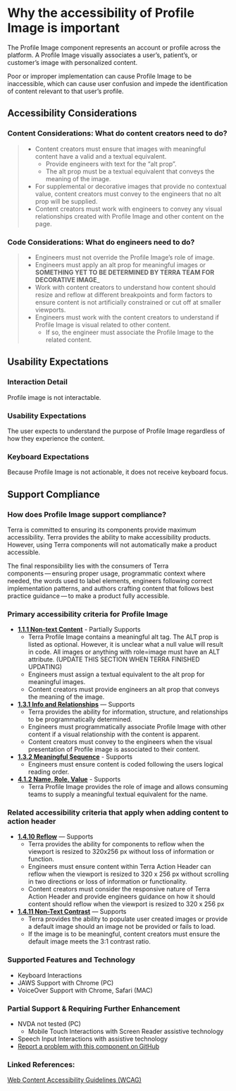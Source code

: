 
<Badge />

# Why the accessibility of Profile Image is important 

<Notice variant="important" ariaLevel="2">

The Profile Image component represents an account or profile across the platform. A Profile Image visually associates a user’s, patient’s, or customer’s image with personalized content.

Poor or improper implementation can cause Profile Image to be inaccessible, which can cause user confusion and impede the identification of content relevant to that user’s profile.

</Notice>

<Whitespace />

## Accessibility Considerations

### Content Considerations: What do content creators need to do?

> - Content creators must ensure that images with meaningful content have a valid and a textual equivalent.
>   - Provide engineers with text for the “alt prop”.
>   - The alt prop must be a textual equivalent that conveys the meaning of the image.
> - For supplemental or decorative images that provide no contextual value, content creators must convey to the engineers that no alt prop will be supplied.
> - Content creators must work with engineers to convey any visual relationships created with Profile Image and other content on the page.

### Code Considerations: What do engineers need to do?

> - Engineers must not override the Profile Image’s role of image.
> - Engineers must apply an alt prop for meaningful images or __SOMETHING YET TO BE DETERMINED BY TERRA TEAM FOR DECORATIVE IMAGE___
> - Work with content creators to understand how content should resize and reflow at different breakpoints and form factors to ensure content is not artificially constrained or cut off at smaller viewports.
> - Engineers must work with the content creators to understand if Profile Image is visual related to other content.
>   - If so, the engineer must associate the Profile Image to the related content.

## Usability Expectations

### Interaction Detail

Profile image is not interactable.

### Usability Expectations

The user expects to understand the purpose of Profile Image regardless of how they experience the content.

### Keyboard Expectations

Because Profile Image is not actionable, it does not receive keyboard focus.

## Support Compliance

### How does Profile Image support compliance?

Terra is committed to ensuring its components provide maximum accessibility. Terra provides the ability to make accessibility products. However, using Terra components will not automatically make a product accessible.

The final responsibility lies with the consumers of Terra components — ensuring proper usage, programmatic context where needed, the words used to label elements, engineers following correct implementation patterns, and authors crafting content that follows best practice guidance — to make a product fully accessible.

### Primary accessibility criteria for Profile Image

- [**1.1.1 Non-text Content**](https://www.w3.org/WAI/WCAG21/quickref/#non-text-content) - Partially Supports
  - Terra Profile Image contains a meaningful alt tag. The ALT prop is listed as optional. However, it is unclear what a null value will result in code. All images or anything with role=image must have an ALT attribute.  (UPDATE THIS SECTION WHEN TERRA FINISHED UPDATING)
  - Engineers must assign a textual equivalent to the alt prop for meaningful images.
  - Content creators must provide engineers an alt prop that conveys the meaning of the image.
- [**1.3.1 Info and Relationships**](https://www.w3.org/WAI/WCAG21/Understanding/info-and-relationships.html) — Supports
  - Terra provides the ability for information, structure, and relationships to be programmatically determined.
  - Engineers must programmatically associate Profile Image with other content if a visual relationship with the content is apparent.
  - Content creators must convey to the engineers when the visual presentation of Profile image is associated to their content.
- [**1.3.2 Meaningful Sequence**](https://www.w3.org/WAI/WCAG21/Understanding/meaningful-sequence.html) - Supports
  - Engineers must ensure content is coded following the users logical reading order.
- [**4.1.2 Name, Role, Value**](https://www.w3.org/WAI/WCAG21/Understanding/name-role-value.html) - Supports
  - Terra Profile Image provides the role of image and allows consuming teams to supply a meaningful textual equivalent for the name.

### Related accessibility criteria that apply when adding content to action header

- [**1.4.10 Reflow**](https://www.w3.org/WAI/WCAG21/Understanding/reflow.html) — Supports
  - Terra provides the ability for components to reflow when the viewport is resized to 320x256 px without loss of information or function. 
  - Engineers must ensure content within Terra Action Header can reflow when the viewport is resized to 320 x 256 px without scrolling in two directions or loss of information or functionality. 
  - Content creators must consider the responsive nature of Terra Action Header and provide engineers guidance on how it should content should reflow when the viewport is resized to 320 x 256 px
- [**1.4.11 Non-Text Contrast**](https://www.w3.org/WAI/WCAG21/Understanding/non-text-contrast.html) — Supports
  - Terra provides the ability to populate user created images or provide a default image should an image not be provided or fails to load.
  - If the image is to be meaningful, content creators must ensure the default image meets the 3:1 contrast ratio.

### Supported Features and Technology

- Keyboard Interactions
- JAWS Support with Chrome (PC)
- VoiceOver Support with Chrome, Safari (MAC) 

### Partial Support & Requiring Further Enhancement

- NVDA not tested (PC)
  - Mobile Touch Interactions with Screen Reader assistive technology
- Speech Input Interactions with assistive technology
- [Report a problem with this component on GitHub ](https://github.com/cerner/terra-core/issues/new/choose)

### Linked References:
[Web Content Accessibility Guidelines (WCAG)](https://www.w3.org/WAI/WCAG21/Understanding/)
